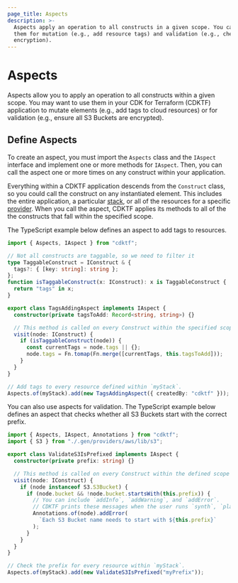 ```yaml
---
page_title: Aspects
description: >-
  Aspects apply an operation to all constructs in a given scope. You can use
  them for mutation (e.g., add resource tags) and validation (e.g., check
  encryption).
---
```


# Aspects

Aspects allow you to apply an operation to all constructs within a given scope. You may want to use them in your CDK for Terraform (CDKTF) application to mutate elements (e.g., add tags to cloud resources) or for validation (e.g., ensure all S3 Buckets are encrypted).

## Define Aspects

To create an aspect, you must import the `Aspects` class and the `IAspect` interface and implement one or more methods for `IAspect`. Then, you can call the aspect one or more times on any construct within your application.

Everything within a CDKTF application descends from the `Construct` class, so you could call the construct on any instantiated element. This includes the entire application, a particular [stack](/cdktf/concepts/stacks), or all of the resources for a specific [provider](/cdktf/concepts/providers-and-resources). When you call the aspect, CDKTF applies its methods to all of the the constructs that fall within the specified scope.

The TypeScript example below defines an aspect to add tags to resources.

```ts
import { Aspects, IAspect } from "cdktf";

// Not all constructs are taggable, so we need to filter it
type TaggableConstruct = IConstruct & {
  tags?: { [key: string]: string };
};
function isTaggableConstruct(x: IConstruct): x is TaggableConstruct {
  return "tags" in x;
}

export class TagsAddingAspect implements IAspect {
  constructor(private tagsToAdd: Record<string, string>) {}

  // This method is called on every Construct within the specified scope (resources, data sources, etc.).
  visit(node: IConstruct) {
    if (isTaggableConstruct(node)) {
      const currentTags = node.tags || {};
      node.tags = Fn.tomap(Fn.merge([currentTags, this.tagsToAdd]));
    }
  }
}

// Add tags to every resource defined within `myStack`.
Aspects.of(myStack).add(new TagsAddingAspect({ createdBy: "cdktf" }));
```

You can also use aspects for validation. The TypeScript example below defines an aspect that checks whether all S3 Buckets start with the correct prefix.

```ts
import { Aspects, IAspect, Annotations } from "cdktf";
import { S3 } from "./.gen/providers/aws/lib/s3";

export class ValidateS3IsPrefixed implements IAspect {
  constructor(private prefix: string) {}

  // This method is called on every Construct within the defined scope (resource, data sources, etc.).
  visit(node: IConstruct) {
    if (node instanceof S3.S3Bucket) {
      if (node.bucket && !node.bucket.startsWith(this.prefix)) {
        // You can include `addInfo`, `addWarning`, and `addError`.
        // CDKTF prints these messages when the user runs `synth`, `plan`, or `deploy`.
        Annotations.of(node).addError(
          `Each S3 Bucket name needs to start with ${this.prefix}`
        );
      }
    }
  }
}

// Check the prefix for every resource within `myStack`.
Aspects.of(myStack).add(new ValidateS3IsPrefixed("myPrefix"));
```
